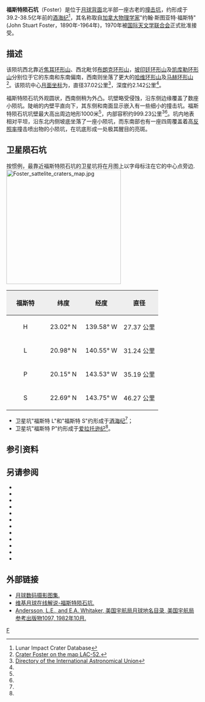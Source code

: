 {{lunar crater data|
 image=Foster-clem.jpg|240px|
 caption=[[克莱门汀号|克莱门汀号]]拍摄的图像|
 latitude=23.59|
 N_or_S=N|
 longitude=141.49|
 E_or_W=W|
 diameter=37.02公里|
 depth=2.142公里|
 colong=142| 
 eponym=约翰·斯·福斯特}}
'''福斯特陨石坑'''（Foster）是位于[[月球背面|月球背面]]北半部一座古老的[[撞击坑|撞击坑]]，约形成于39.2-38.5亿年前的[[酒海纪|酒海纪]]<ref name=LICD>Lunar Impact Crater Database</ref>，其名称取自[[加拿大|加拿大]][[物理学家|物理学家]]"约翰·斯图亚特·福斯特"(John Stuart Foster，1890年-1964年)，1970年被[[国际天文学联合会|国际天文学联合会]]正式批准接受。

==描述==
该陨坑西北靠近[[焦耳环形山|焦耳环形山]]、西北毗邻[[布朗克环形山|布朗克环形山]]，[[坡印廷环形山|坡印廷环形山]]及[[凯库勒环形山|凯库勒环形山]]分别位于它的东南和东南偏南，西南则坐落了更大的[[哈维环形山|哈维环形山]]及[[马赫环形山|马赫环形山]]<ref>[http://planetarynames.wr.usgs.gov/images/Lunar/lac_52_wac.pdf Crater Foster on the map LAC-52.]</ref>。该陨坑中心[[月面坐标|月面坐标]]为{{Coord|23.59|N|141.49|W|globe:Moon|nogoogle=1|noosm=1}}，直径37.02公里<ref name="IAU">[http://planetarynames.wr.usgs.gov/Feature/1999 Directory of the International Astronomical Union]</ref>，深度约2.142公里<ref name="LICD"/>。

福斯特陨石坑外观圆状，西南侧稍为外凸。坑壁略受侵蚀，沿东侧边缘覆盖了数座小陨坑。陡峭的内壁平直向下，其东侧和南面显示嵌入有一些细小的撞击坑。福斯特陨石坑坑壁最大高出周边地形1000米<ref name="LICD"/>，内部容积约999.23公里<sup>3</sup><ref name="LICD"/>。坑内地表相对平坦，沿东北内侧坡底坐落了一座小陨坑，而东南部也有一座四周覆盖着高[[反照率|反照率]]撞击喷出物的小陨坑，在坑底形成一处极其醒目的亮斑。

==卫星陨石坑==
按惯例，最靠近福斯特陨石坑的卫星坑将在月图上以字母标注在它的中心点旁边.
[[Image:Foster_sattelite_craters_map.jpg|300px]]

{| class="wikitable"
!width="25%" style="background:#eeeeee;" |福斯特 
!width="25%" style="background:#eeeeee;" |纬度
!width="25%" style="background:#eeeeee;" |经度
!width="25%" style="background:#eeeeee;" |直径
|-
|align="center"|H
|align="center"|23.02° N
|align="center"|139.58° W
|align="center"|27.37 公里
|-
|align="center"|L
|align="center"|20.98° N
|align="center"|140.55° W
|align="center"|31.24 公里
|-
|align="center"|P
|align="center"|20.15° N
|align="center"|143.53° W
|align="center"|35.19 公里
|-
|align="center"|S
|align="center"|22.69° N
|align="center"|143.75° W
|align="center"|46.27 公里
|}{{clear}}
* 卫星坑"福斯特 L"和"福斯特 S"约形成于[[酒海纪|酒海纪]]<ref name="LICD"/>；
* 卫星坑"福斯特 P"约形成于[[爱拉托逊纪|爱拉托逊纪]]<ref name="LICD"/>。

==参引资料==
{{Reflist}}

==另请参阅==
{{refbegin}}
* {{cite book
  | last1 = Andersson
  | first1 = L. E.
  | last2 = Whitaker
  | first2 = E. A.
  | authorlink2 = Ewen Whitaker
  | date = 1982
  | title = [[NASA|NASA]] Catalogue of Lunar Nomenclature
  | publisher = NASA RP-1097
  | ref = harv
  }}
* {{cite web
  | last = Blue
  | first = Jennifer
  | date = July 25, 2007
  | title = Gazetteer of Planetary Nomenclature
  | publisher = [[United_States_Geological_Survey|USGS]]
  | url = http://planetarynames.wr.usgs.gov/
  | accessdate = 2007-08-05
  | ref = harv
  | archive-date = 2012-04-08
  | archive-url = https://www.webcitation.org/66mXDr4G9?url=http://planetarynames.wr.usgs.gov/
  | dead-url = no
  }}
* {{cite book
  | last1 = Bussey
  | first1 = B.
  | authorlink1 = Ben Bussey
  | last2 = Spudis
  | first2 = P.
  | authorlink2 = Paul Spudis
  | date = 2004
  | title = The Clementine Atlas of the Moon
  | publisher = Cambridge University Press
  | location = New York
  | isbn = 978-0-521-81528-4
  | ref = harv
  }}
* {{cite book
  | last1 = Cocks
  | first1 = Elijah E.
  | last2 = Cocks
  | first2 = Josiah C.
  | date = 1995
  | title = Who's Who on the Moon: A Biographical Dictionary of Lunar Nomenclature
  | url = https://archive.org/details/isbn_9780936389271
  | publisher = Tudor Publishers
  | isbn = 978-0-936389-27-1
  | ref = harv
  }}
* {{cite web
  | last = McDowell
  | first = Jonathan
  | date = July 15, 2007
  | url = http://host.planet4589.org/astro/lunar/
  | title = Lunar Nomenclature
  | publisher = Jonathan's Space Report
  | accessdate = 2007-10-24
  | ref = harv
  | archive-date = 2012-05-26
  | archive-url = https://www.webcitation.org/67wcYNfK3?url=http://host.planet4589.org/astro/lunar/
  | dead-url = no
  }}
* {{cite journal| last1 = Menzel| first1 = D. H.| last2 = Minnaert| first2 = M.| last3 = Levin| first3 = B.| last4 = Dollfus| first4 = A.| last5 = Bell| first5 = B.| title = Report on Lunar Nomenclature by the Working Group of Commission 17 of the IAU| doi = 10.1007/BF00171763| journal = Space Science Reviews| volume = 12| issue = 2| pages = 136–186| date = 1971| bibcode = 1971SSRv...12..136M| ref = harv}}
* {{cite book
  | first = Patrick
  | last = Moore
  | authorlink = Patrick Moore
  | date = 2001
  | title = On the Moon
  | url = https://archive.org/details/patrickmooreonmo00patr
  | publisher = Sterling Publishing Co.
  | isbn = 978-0-304-35469-6
  | ref = harv
  }}
* {{cite book
  | first = Fred W.
  | last = Price
  | date = 1988
  | title = The Moon Observer's Handbook
  | publisher = Cambridge University Press
  | isbn = 978-0-521-33500-3
  | ref = harv
  }}
* {{cite book
  | last = Rükl
  | first = Antonín
  | authorlink = Antonín Rükl
  | date = 1990
  | title = Atlas of the Moon
  | publisher = Kalmbach Books
  | isbn = 978-0-913135-17-4
  | ref = harv
  }}
* {{cite book
  | last = Webb
  | first = Rev. T. W.
  | authorlink = Thomas William Webb
  | date = 1962
  | title = Celestial Objects for Common Telescopes
  | url = https://archive.org/details/celestialobjects00webb
  | edition = 6th revised
  | publisher = Dover
  | isbn = 978-0-486-20917-3
  | ref = harv
  }}
* {{cite book
  | first = Ewen A.
  | last = Whitaker
  | authorlink = Ewen Whitaker
  | date = 1999
  | title = Mapping and Naming the Moon
  | publisher = Cambridge University Press
  | isbn = 978-0-521-62248-6
  | ref = harv
  }}
* {{cite book
  | first = Peter T.
  | last = Wlasuk
  | date = 2000
  | title = Observing the Moon
  | publisher = Springer
  | isbn = 978-1-85233-193-1
  | ref = harv
 }}
{{refend}}

==外部链接==
*[http://www.lpi.usra.edu/resources/lunar_orbiter/bin/srch_nam.shtml?Foster%7C0 月球数码摄影图集.]
*[http://the-moon.wikispaces.com/Foster 维基月球在线解说-福斯特陨石坑.]
*[http://planet4589.org/astro/lunar/RP-1097.pdf Andersson, L.E., and E.A. Whitaker, 美国宇航局月球地名目录, 美国宇航局参考出版物1097, 1982年10月.] {{Wayback|url=http://planet4589.org/astro/lunar/RP-1097.pdf |date=20141006125838 }}

[[Category:月球环形山|F]]
{{月球環形山 (C-F)}}